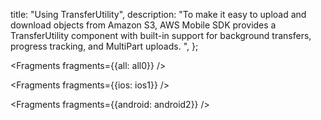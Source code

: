   title: "Using TransferUtility",
  description: "To make it easy to upload and download objects from Amazon S3, AWS Mobile SDK provides a TransferUtility component with built-in support for background transfers, progress tracking, and MultiPart uploads. ",
};


<Fragments fragments={{all: all0}} />


<Fragments fragments={{ios: ios1}} />


<Fragments fragments={{android: android2}} />
